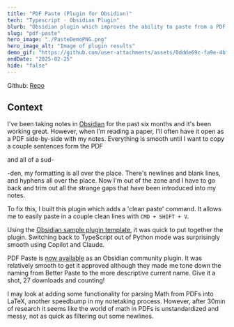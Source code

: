 ```yaml
---
title: "PDF Paste (Plugin for Obsidian)"
tech: "Typescript · Obsidian Plugin"
blurb: "Obsidian plugin which improves the ability to paste from a PDF into notes."
slug: "pdf-paste"
hero_image: "./PasteDemoPNG.png"
hero_image_alt: "Image of plugin results"
demo_gif: "https://github.com/user-attachments/assets/0ddde69c-fa9e-4bff-8ec3-e0395a2dc1f6"
endDate: "2025-02-25"
hide: "false"
---
```


Github: [Repo](https://github.com/Cormac-C/obsidian-paste-plugin)

## Context

I've been taking notes in [Obsidian](https://obsidian.md/) for the past six months and it's been working great. However, when I'm reading a paper, I'll often have it open as a PDF side-by-side with my notes. Everything is smooth until I want to copy a couple sentences form the PDF

and all of a sud-

-den, my formatting is all over the place. There's newlines and blank lines, and hyphens all over the place. Now I'm out of the zone and I have to go back and trim out all the strange gaps that have been introduced into my notes.

To fix this, I built this plugin which adds a 'clean paste' command. It allows me to easily paste in a couple clean lines with `CMD + SHIFT + V`.

Using the [Obsidian sample plugin template](https://github.com/obsidianmd/obsidian-sample-plugin), it was quick to put together the plugin. Switching back to TypeScript out of Python mode was surprisingly smooth using Copilot and Claude.

PDF Paste is [now available](https://obsidian.md/plugins?id=pdf-paste) as an Obsidian community plugin. It was relatively smooth to get it approved although they made me tone down the naming from Better Paste to the more descriptive current name. Give it a shot, 27 downloads and counting!

I may look at adding some functionality for parsing Math from PDFs into LaTeX, another speedbump in my notetaking process. However, after 30min of research it seems like the world of math in PDFs is unstandardized and messy, not as quick as filtering out some newlines.
